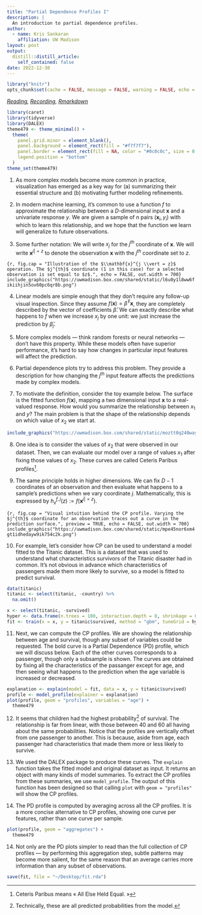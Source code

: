 ```yaml
---
title: "Partial Dependence Profiles I"
description: | 
  An introduction to partial dependence profiles.
author:
  - name: Kris Sankaran
    affiliation: UW Madison
layout: post
output:
  distill::distill_article:
    self_contained: false
date: 2022-12-30
---
```


```r
library("knitr")
opts_chunk$set(cache = FALSE, message = FALSE, warning = FALSE, echo = TRUE)
```

_[Reading](http://ema.drwhy.ai/partialDependenceProfiles.html), [Recording](https://mediaspace.wisc.edu/media/Week%2012%20%5B1%5D%20Partial%20Dependence%20Profiles%20I/1_51vpyf5q), [Rmarkdown](https://github.com/krisrs1128/stat479/blob/master/_posts/2021-04-05-week12-1/week12-1.Rmd)_

```r
library(caret)
library(tidyverse)
library(DALEX)
theme479 <- theme_minimal() + 
  theme(
    panel.grid.minor = element_blank(),
    panel.background = element_rect(fill = "#f7f7f7"),
    panel.border = element_rect(fill = NA, color = "#0c0c0c", size = 0.6),
    legend.position = "bottom"
  )
theme_set(theme479)
```

1. As more complex models become more common in practice, visualization has
emerged as a key way for (a) summarizing their essential structure and (b)
motivating further modeling refinements.

2. In modern machine learning, it's common to use a function $f$ to approximate
the relationship between a $D$-dimensional input $\mathbf{x}$ and a univariate
response $y$. We are given a sample of $n$ pairs $\left(\mathbf{x}_{i},
y_{i}\right)$ with which to learn this relationship, and we hope that the
function we learn will generalize to future observations.

3. Some further notation: We will write $x_{j}$ for the $j^{th}$ coordinate of
$\mathbf{x}$. We will write $\mathbf{x}^{j\vert = z}$ to denote the observation
$\mathbf{x}$ with the $j^{th}$ coordinate set to $z$.

```{r, fig.cap = "Illustration of the $\\mathbf{x}^{j \\vert = z}$ operation. The $j^{th}$ coordinate (1 in this case) for a selected observation is set equal to $z$.", echo = FALSE, out.width = 700}
include_graphics("https://uwmadison.box.com/shared/static/l6u0y1l8ww6fikiihjin5ov60pc6qr8b.png")
```

4.  Linear models are simple enough that they don’t require any follow-up visual
inspection. Since they assume $f\left(\mathbf{x}\right) =
\hat{\beta}^{T}\mathbf{x}$, they are completely described by the vector of
coefficients $\hat{\beta}$. We can exactly describe what happens to $f$ when we
increase $x_{j}$ by one unit: we just increase the prediction by
$\hat{\beta}_{j}$.

5. More complex models — think random forests or neural networks — don’t have
this property. While these models often have superior performance, it’s hard to
say how changes in particular input features will affect the prediction.

6. Partial dependence plots try to address this problem. They provide a
description for how changing the $j^{th}$ input feature affects the predictions
made by complex models.

7. To motivate the definition, consider the toy example below. The surface is
the fitted function $f\left(\mathbf{x}\right)$, mapping a two dimensional input
$\mathbf{x}$ to a real-valued response. How would you summarize the relationship
between $x_{1}$ and $y$? The main problem is that the shape of the relationship
depends on which value of $x_{2}$ we start at.

```r
include_graphics("https://uwmadison.box.com/shared/static/moztt0q240waytarit786j4ry1xe93g6.png")
```

8. One idea is to consider the values of $x_{2}$ that were observed in our
dataset. Then, we can evaluate our model over a range of values $x_{1}$ after
fixing those values of $x_{2}$. These curves are called Ceteris Paribus
profiles^[Ceteris Paribus means « All Else Held Equal. »].

9. The same principle holds in higher dimensions. We can fix $D - 1$ coordinates
of an observation and then evaluate what happens to a sample’s predictions when
we vary coordinate $j$. Mathematically, this is expressed by $h_{x}^{f,
j}\left(z\right) := f\left(\mathbf{x}^{j\vert= z}\right)$.

```{r, fig.cap = "Visual intuition behind the CP profile. Varying the $j^{th}$ coordinate for an observation traces out a curve in the prediction surface.", preview = TRUE, echo = FALSE, out.width = 700}
include_graphics("https://uwmadison.box.com/shared/static/mpe45nor6xm4gt1idhedayw9ik754c2k.png")
```

10. For example, let's consider how CP can be used to understand a model fitted
to the Titanic dataset. This is a dataset that was used to understand what
characteristics survivors of the Titanic disaster had in common. It's not
obvious in advance which characteristics of passengers made them more likely to
survive, so a model is fitted to predict survival.

```r
data(titanic)
titanic <- select(titanic, -country) %>%
  na.omit()

x <- select(titanic, -survived)
hyper <- data.frame(n.trees = 100, interaction.depth = 8, shrinkage = 0.1, n.minobsinnode = 10)
fit <- train(x = x, y = titanic$survived, method = "gbm", tuneGrid = hyper, verbose = F)
```

11. Next, we can compute the CP profiles. We are showing the relationship
between age and survival, though any subset of variables could be requested. The
bold curve is a Partial Dependence (PD) profile, which we will discuss below.
Each of the other curves corresponds to a passenger, though only a subsample is
shown. The curves are obtained by fixing all the characteristics of the
passanger except for age, and then seeing what happens to the prediction when
the age variable is increased or decreased.

```r
explanation <- explain(model = fit, data = x, y = titanic$survived)
profile <- model_profile(explainer = explanation)
plot(profile, geom = "profiles", variables = "age") +
  theme479
```

12. It seems that children had the highest probability^[Technically, these are
all predicted probabilities from the model.] of survival. The relationship is
far from linear, with those between 40 and 60 all having about the same
probabilities. Notice that the profiles are vertically offset from one passenger
to another. This is because, aside from age, each passenger had characteristics
that made them more or less likely to survive.

13. We used the DALEX package to produce these curves. The `explain` function
takes the fitted model and original dataset as input. It returns an object with
many kinds of model summaries. To extract the CP profiles from these summaries,
we use `model_profile`. The output of this function has been designed so that
calling `plot` with `geom = "profiles"` will show the CP profiles.

14. The PD profile is computed by averaging across all the CP profiles. It is a
more concise alternative to CP profiles, showing one curve per features, rather
than one curve per sample.

```r
plot(profile, geom = "aggregates") +
  theme479
```

14. Not only are the PD plots simpler to read than the full collection of CP
profiles — by performing this aggregation step, subtle patterns may become more
salient, for the same reason that an average carries more information than any
subset of observations.

```r
save(fit, file = "~/Desktop/fit.rda")
```

